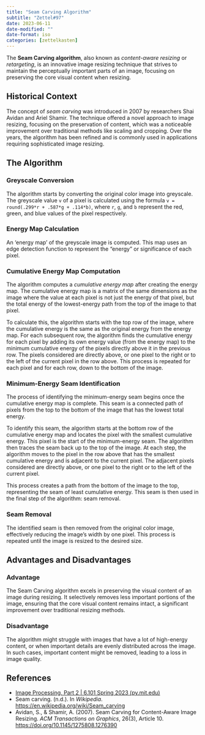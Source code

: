 ```yaml
---
title: "Seam Carving Algorithm"
subtitle: "Zettel#97"
date: 2023-06-11
date-modified: ""
date-format: iso
categories: [zettelkasten]
---
```

The **Seam Carving algorithm**, also known as *content-aware resizing* or *retargeting*, is an innovative image resizing technique that strives to maintain the perceptually important parts of an image, focusing on preserving the core visual content when resizing.

## Historical Context

The concept of *seam carving* was introduced in 2007 by researchers Shai Avidan and Ariel Shamir. The technique offered a novel approach to image resizing, focusing on the preservation of content, which was a noticeable improvement over traditional methods like scaling and cropping. Over the years, the algorithm has been refined and is commonly used in applications requiring sophisticated image resizing.

## The Algorithm

### Greyscale Conversion

The algorithm starts by converting the original color image into greyscale. The greyscale value `v` of a pixel is calculated using the formula `v = round(.299*r + .587*g + .114*b)`, where `r`, `g`, and `b` represent the red, green, and blue values of the pixel respectively.

### Energy Map Calculation

An 'energy map' of the greyscale image is computed. This map uses an edge detection function to represent the "energy" or significance of each pixel.

### Cumulative Energy Map Computation

The algorithm computes a *cumulative energy map* after creating the energy map. The cumulative energy map is a matrix of the same dimensions as the image where the value at each pixel is not just the energy of that pixel, but the total energy of the lowest-energy path from the top of the image to that pixel.

To calculate this, the algorithm starts with the top row of the image, where the cumulative energy is the same as the original energy from the energy map. For each subsequent row, the algorithm finds the cumulative energy for each pixel by adding its own energy value (from the energy map) to the minimum cumulative energy of the pixels directly above it in the previous row. The pixels considered are directly above, or one pixel to the right or to the left of the current pixel in the row above. This process is repeated for each pixel and for each row, down to the bottom of the image.

### Minimum-Energy Seam Identification

The process of identifying the minimum-energy seam begins once the cumulative energy map is complete. This seam is a connected path of pixels from the top to the bottom of the image that has the lowest total energy.

To identify this seam, the algorithm starts at the bottom row of the cumulative energy map and locates the pixel with the smallest cumulative energy. This pixel is the start of the minimum-energy seam. The algorithm then traces the seam back up to the top of the image. At each step, the algorithm moves to the pixel in the row above that has the smallest cumulative energy and is adjacent to the current pixel. The adjacent pixels considered are directly above, or one pixel to the right or to the left of the current pixel.

This process creates a path from the bottom of the image to the top, representing the seam of least cumulative energy. This seam is then used in the final step of the algorithm: seam removal.

### Seam Removal

The identified seam is then removed from the original color image, effectively reducing the image's width by one pixel. This process is repeated until the image is resized to the desired size.

## Advantages and Disadvantages

### Advantage

The Seam Carving algorithm excels in preserving the visual content of an image during resizing. It selectively removes less important portions of the image, ensuring that the core visual content remains intact, a significant improvement over traditional resizing methods.

### Disadvantage

The algorithm might struggle with images that have a lot of high-energy content, or when important details are evenly distributed across the image. In such cases, important content might be removed, leading to a loss in image quality.

## References

* [Image Processing, Part 2 | 6.101 Spring 2023 (py.mit.edu)](https://py.mit.edu/spring23/labs/image_processing_2)
* Seam carving. (n.d.). In *Wikipedia*. [https://en.wikipedia.org/wiki/Seam_carving](https://en.wikipedia.org/wiki/Seam_carving)
* Avidan, S., & Shamir, A. (2007). Seam Carving for Content-Aware Image Resizing. *ACM Transactions on Graphics*, 26(3), Article 10. [https://doi.org/10.1145/1275808.1276390](https://doi.org/10.1145/1275808.1276390)
